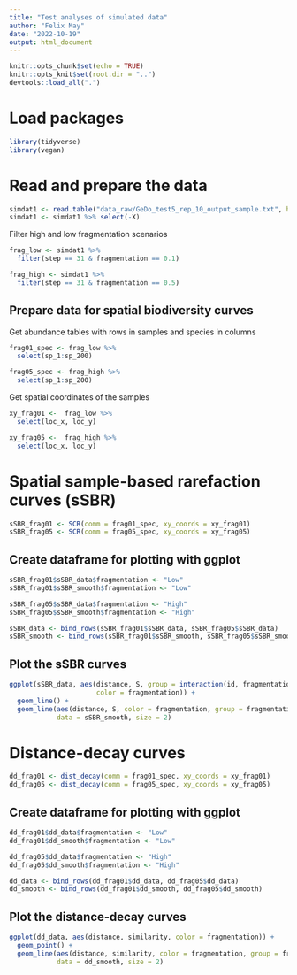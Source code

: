 ```yaml
---
title: "Test analyses of simulated data"
author: "Felix May"
date: "2022-10-19"
output: html_document
---
```


```r
knitr::opts_chunk$set(echo = TRUE)
knitr::opts_knit$set(root.dir = "..")
devtools::load_all(".")
```

# Load packages

```r
library(tidyverse)
library(vegan)
```


# Read and prepare the data

```r
simdat1 <- read.table("data_raw/GeDo_test5_rep_10_output_sample.txt", header = TRUE, sep = ",")
simdat1 <- simdat1 %>% select(-X)
```

Filter high and low fragmentation scenarios

```r
frag_low <- simdat1 %>%
  filter(step == 31 & fragmentation == 0.1)

frag_high <- simdat1 %>%
  filter(step == 31 & fragmentation == 0.5)
```

## Prepare data for spatial biodiversity curves

Get abundance tables with rows in samples and species in columns

```r
frag01_spec <- frag_low %>%
  select(sp_1:sp_200)

frag05_spec <- frag_high %>%
  select(sp_1:sp_200)
```

Get spatial coordinates of the samples

```r
xy_frag01 <-  frag_low %>%
  select(loc_x, loc_y)

xy_frag05 <-  frag_high %>%
  select(loc_x, loc_y)
```

# Spatial sample-based rarefaction curves (sSBR)

```r
sSBR_frag01 <- SCR(comm = frag01_spec, xy_coords = xy_frag01)
sSBR_frag05 <- SCR(comm = frag05_spec, xy_coords = xy_frag05)
```


## Create dataframe for plotting with ggplot

```r
sSBR_frag01$sSBR_data$fragmentation <- "Low"
sSBR_frag01$sSBR_smooth$fragmentation <- "Low"

sSBR_frag05$sSBR_data$fragmentation <- "High"
sSBR_frag05$sSBR_smooth$fragmentation <- "High"

sSBR_data <- bind_rows(sSBR_frag01$sSBR_data, sSBR_frag05$sSBR_data)
sSBR_smooth <- bind_rows(sSBR_frag01$sSBR_smooth, sSBR_frag05$sSBR_smooth)

```

## Plot the sSBR curves

```r
ggplot(sSBR_data, aes(distance, S, group = interaction(id, fragmentation),
                      color = fragmentation)) +
  geom_line() +
  geom_line(aes(distance, S, color = fragmentation, group = fragmentation),
            data = sSBR_smooth, size = 2)
```

# Distance-decay curves

```r
dd_frag01 <- dist_decay(comm = frag01_spec, xy_coords = xy_frag01)
dd_frag05 <- dist_decay(comm = frag05_spec, xy_coords = xy_frag05)
```

## Create dataframe for plotting with ggplot

```r
dd_frag01$dd_data$fragmentation <- "Low"
dd_frag01$dd_smooth$fragmentation <- "Low"

dd_frag05$dd_data$fragmentation <- "High"
dd_frag05$dd_smooth$fragmentation <- "High"

dd_data <- bind_rows(dd_frag01$dd_data, dd_frag05$dd_data)
dd_smooth <- bind_rows(dd_frag01$dd_smooth, dd_frag05$dd_smooth)
```

## Plot the distance-decay curves

```r
ggplot(dd_data, aes(distance, similarity, color = fragmentation)) +
  geom_point() +
  geom_line(aes(distance, similarity, color = fragmentation, group = fragmentation),
            data = dd_smooth, size = 2)
```
